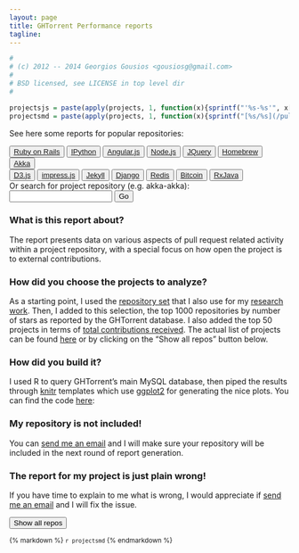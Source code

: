 ```yaml
---
layout: page
title: GHTorrent Performance reports
tagline: 
---
```


```r

#
# (c) 2012 -- 2014 Georgios Gousios <gousiosg@gmail.com>
#
# BSD licensed, see LICENSE in top level dir
#

projectsjs = paste(apply(projects, 1, function(x){sprintf("'%s-%s'", x[1], x[2])}), collapse = ",")
projectsmd = paste(apply(projects, 1, function(x){sprintf("[%s/%s](/pullreq-perf/%s-%s/)", x[1], x[2], x[1], x[2])}), collapse="\n")
```

See here some reports for popular repositories:

<div class="btn-toolbar">
<button type="button" class="btn btn-default">
<a href="/pullreq-perf/rails-rails/">Ruby on Rails</a>
</button>
<button type="button" class="btn btn-default">
<a href="/pullreq-perf/ipython-ipython/">IPython</a>
</button>
<button type="button" class="btn btn-default">
<a href="/pullreq-perf/angular-angular.js/">Angular.js</a>
</button>
<button type="button" class="btn btn-default">
<a href="/pullreq-perf/joyent-node/">Node.js</a>
</button>
<button type="button" class="btn btn-default">
<a href="/pullreq-perf/jquery-jquery/">JQuery</a>
</button>
<button type="button" class="btn btn-default">
<a href="/pullreq-perf/mxcl-homebrew/">Homebrew</a>
</button>
<button type="button" class="btn btn-default">
<a href="/pullreq-perf/akka-akka/">Akka</a>
</button>
</div>
<div class="btn-toolbar">
<button type="button" class="btn btn-default">
<a href="/pullreq-perf/mbostock-d3/">D3.js</a>
</button>
<button type="button" class="btn btn-default">
<a href="/pullreq-perf/bartaz-impress.js/">impress.js</a>
</button>
<button type="button" class="btn btn-default">
<a href="/pullreq-perf/mojombo-jekyll/">Jekyll</a>
</button>
<button type="button" class="btn btn-default">
<a href="/pullreq-perf/django-django/">Django</a>
</button>
<button type="button" class="btn btn-default">
<a href="/pullreq-perf/antirez-redis/">Redis</a>
</button>
<button type="button" class="btn btn-default">
<a href="/pullreq-perf/bitcoin-bitcoin/">Bitcoin</a>
</button>
<button type="button" class="btn btn-default">
<a href="/pullreq-perf/Netflix-RxJava/">RxJava</a>
</button>
</div>

<label for="projectSearch">Or search for project repository (e.g. akka-akka): </label>
<span>
<input id="projectSearch" type="search" data-provide="typeahead" />
<button id="go" type="button" class="btn btn-default">Go</button>
</span>
<script type="text/javascript">
  projects = [`r projectsjs`];

  $("#projectSearch").typeahead({
    source: projects
  });

  $("#go").click(function(){
    if ($("#projectSearch").val() != "") {
      window.location = "http://ghtorrent.org/pullreq-perf/" + $("#projectSearch").val();
    }
  });

</script>

### What is this report about?

The report presents data on various aspects of pull request related activity 
within a project repository, with a special focus on how open the project
is to external contributions.

### How did you choose the projects to analyze?

As a starting point, I used the 
[repository set](https://github.com/gousiosg/pullreqs/blob/master/projects.txt) 
that I also use for my
[research](http://www.gousios.gr/bibliography/GPD14.html) 
[work](http://www.gousios.gr/bibliography/GZ14.html).
Then, I added to this selection, the top 1000 repositories by number of stars
as reported by the GHTorrent database. I also added the top 50 projects in
terms of 
[total contributions received](http://www.gousios.gr/blog/The-triumph-of-online-collaboration/).
The actual list of projects can be found 
[here](https://github.com/gousiosg/ghtorrent.org/blob/master/pullreq-perf/projects.txt) 
or by clicking on the "Show all repos" button below.

### How did you build it?

I used R to query GHTorrent's main MySQL database, then piped the results
through [knitr](http://yihui.name/knitr/) templates which use 
[ggplot2](ggplot2.org/) for generating the nice plots.
You can find the code [here](https://github.com/gousiosg/pullreqs/tree/master/R/report.Rmd):

### My repository is not included!

You can [send me an email](mailto:gousiosg@gmail.com) and I will make sure your
repository will be included in the next round of report generation.

### The report for my project is just plain wrong!

If you have time to explain to me what is wrong, I would appreciate if 
[send me an email](mailto:gousiosg@gmail.com) and I will fix
the issue.

<button type="button" class="btn btn-info" data-toggle="collapse" data-target="#allrepos">
  Show all repos
</button>

<div id="allrepos" class="collapse">
<small>
{% markdown %}
`r projectsmd`
{% endmarkdown %}
</small>
</div>

